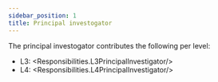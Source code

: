 ```yaml
---
sidebar_position: 1
title: Principal investogator
---
```


The principal investogator contributes the following per level:
- L3: <Responsibilities.L3PrincipalInvestigator/>
- L4: <Responsibilities.L4PrincipalInvestigator/>
